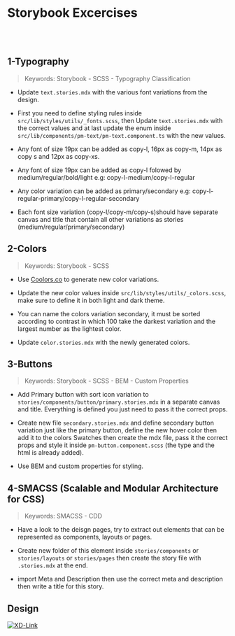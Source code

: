 
<Meta title="Exercises/Storybook Exercises" />


# Storybook Excercises

<br></br>

## 1-Typography

> Keywords: Storybook - SCSS - Typography Classification

- Update `text.stories.mdx` with the various font variations from the design.

- First you need to define styling rules inside `src/lib/styles/utils/_fonts.scss`, then Update `text.stories.mdx` with the correct values and at last update the enum inside `src/lib/components/pm-text/pm-text.component.ts` with the new values.

- Any font of size 19px can be added as copy-l, 16px as copy-m, 14px as copy s and 12px as copy-xs.

- Any font of size 19px can be added as copy-l folowed by medium/regular/bold/light e.g: copy-l-medium/copy-l-regular

- Any color variation can be added as primary/secondary e.g: copy-l-regular-primary/copy-l-regular-secondary

- Each font size variation (copy-l/copy-m/copy-s)should have separate canvas and title that contain all other variations as stories (medium/regular/primary/secondary)


## 2-Colors

> Keywords: Storybook - SCSS

- Use [Coolors.co](https://coolors.co/) to generate new color variations.

- Update the new color values inside `src/lib/styles/utils/_colors.scss`, make sure to define it in both light and dark theme.

- You can name the colors variation secondary, it must be sorted according to contrast in which 100 take the darkest variation and the largest number as the lightest color.

- Update `color.stories.mdx` with the newly generated colors.



## 3-Buttons

> Keywords: Storybook - SCSS - BEM - Custom Properties

- Add Primary button with sort icon variation to `stories/components/button/primary.stories.mdx` in a separate canvas and title. Everything is defined you just need to pass it the correct props.

- Create new file `secondary.stories.mdx` and define secondary button variation just like the primary button, define the new hover color then add it to the colors Swatches then create the mdx file, pass it the correct props and style it inside `pm-button.component.scss` (the type and the html is already added).

- Use BEM and custom properties for styling.

## 4-SMACSS (Scalable and Modular Architecture for CSS)

> Keywords: SMACSS - CDD

- Have a look to the deisgn pages, try to extract out elements that can be represented as components, layouts or pages.

- Create new folder of this element inside `stories/components` or `stories/layouts` or `stories/pages` then create the story file with `.stories.mdx` at the end.

- import Meta and Description then use the correct meta and description then write a title for this story.





## Design

[![XD-Link](https://img.shields.io/badge/-XDLink-%235c5c5c?logo=adobexd&labelColor=450034)](https://xd.adobe.com/view/3ff4c180-5eee-4b0f-941c-2de05a13ccd2-6aa7/specs/)

